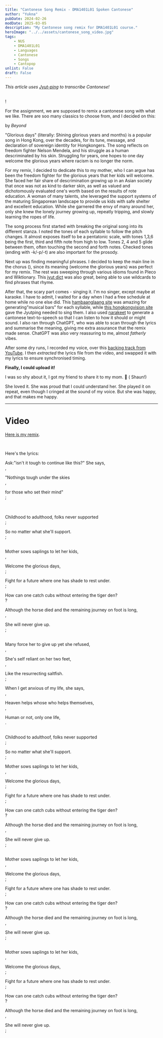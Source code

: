 ```yaml
---
title: "Cantonese Song Remix - DMA1401L01 Spoken Cantonese"
author: "Yukna"
pubDate: 2024-02-26
modDate: 2025-03-05
description: "My Cantonese song remix for DMA1401L01 course."
heroImage: "../../assets/cantonese_song_video.jpg"
tags: 
    - NUS
    - DMA1401L01
    - Languages
    - Cantonese
    - Songs 
    - Cantopop
unlist: False
draft: False
---
```



*This article uses [Jyut-ping](https://en.wikipedia.org/wiki/Jyutping) to transcribe Cantonese!*

<br /><Furigana hanzi="你好" jyutping="nei5 hou2" />!

For the assignment, we are supposed to remix a cantonese song with what we like. There are soo many classics to choose from, and I decided on this:

**<Furigana hanzi="光輝歲月" jyutping="gwong1 fai1 seoi3 jyut6" />** by _Beyond_

"Glorious days" (literally: Shining glorious years and months) is a popular song in Hong Kong, over the decades, for its tune, message, and declaration of sovereign identity for Hongkongers. The song reflects on freedom fighter Nelson Mendela, and his struggle as a human descriminated by his skin. Struggling for years, one hopes to one day welcome the glorious years where racism is no longer the norm. 

For my remix, I decided to dedicate this to my mother, who I can argue has been the freedom fighter for the glorious years that her kids will welcome. She faced her fair share of descrimination growing up in an Asian society that once was not as kind to darker skin, as well as valued and dichotomously evaluated one's worth based on the results of rote education. A woman of many talents, she leveraged the support systems of the maturing Singaporean landscape to provide us kids with safe shelter and excellent education. While she garnered the envy of many around her, only she knew the lonely journey growing up, repeatly tripping, and slowly learning the ropes of life. 

The song process first started with breaking the original song into its different stanza. I noted the tones of each syllable to follow the pitch changes. It almost exposes itself to be a pentatonic scale, with tones 1,3,6 being the first, third and fifth note from high to low. Tones 2, 4 and 5 glide between them, often touching the second and forth notes. Checked tones (ending with -k/-p/-t) are also important for the prosody. 

Next up was finding meaningful phrases. I decided to keep the main line in the chorus (<Furigana hanzi="迎接光輝歲月" jyutping="jing4 zip3 gwong1 fai1 seoi3 jyut6" />), since its meaning (welcome the glorious years) was perfect for my remix. The rest was sweeping through various idioms found in Pleco and Wiktionary. This [jyut dict](https://github.com/aaronhktan/jyut-dict/) was also great, being able to use wildcards to find phrases that rhyme. 

After that, the scary part comes - singing it. I'm no singer, except maybe at karaoke. I have to admit, I waited for a day when I had a free schedule at home while no one else did. This [hambaanglaang site](http://test.hambaanglaang.hk/) was amazing for generating"musical bars" for each syllable, while [this hongkongvision site](https://hongkongvision.com/tool/cc_py_conv_en) gave the Jyutping needed to sing them. I also used [narakeet](https://www.narakeet.com/app/text-to-audio) to generate a cantonese text-to-speech so that I can listen to how it should or might sound. I also ran through ChatGPT, who was able to scan through the lyrics and summarise the meaning, giving me extra assurance that the remix made sense. ChatGPT was also very reassuring to me, almost _fatherly_ vibes. 

After some dry runs, I recorded my voice, over this [backing track from YouTube](https://www.youtube.com/watch?v=yg4rXIKkAt8). I then _extracted_ the lyrics file from the video, and swapped it with my lyrics to ensure synchronised timing. 

**Finally, I could upload it!**

I was so shy about it, I got my friend to share it to my mom. 🤭 (<Furigana hanzi="唔該晒" jyutping="m4 goi1 saai3" /> Shaun!) 

She loved it. She was proud that I could understand her. She played it on repeat, even though I cringed at the sound of my voice. But she was happy, and that makes me happy. 

---

# Video

[Here is my remix](https://youtu.be/m2CqFGLIeMs?si=4avCqoyLSvyLV4mA).

<br /><YouTube id="https://youtu.be/m2CqFGLIeMs?si=4avCqoyLSvyLV4mA" />

Here's the lyrics:

Ask:"isn't it tough to continue like this?" She says, 
<br /><Furigana hanzi="問繼續噉唔難咩佢講" jyutping="man6 gai3 zuk6 gam2 m4 naan4 me1 keoi5 gong2" />, 

"Nothings tough under the skies
<br /><Furigana hanzi="天下無難事" jyutping="tin1 haa6 mou4 naan4 si6" />, 

for those who set their mind" 
<br /><Furigana hanzi="只怕有心人" jyutping="zi2 paa3 jau5 sam1 jan4" />;

<br />
<br />
Childhood to adulthood, folks never supported
<br /><Furigana hanzi="從小到大人哋未支持" jyutping="cung4 siu2 dou3 daai6 jan4 dei6 mei6 zi1 ci4" />;

So no matter what she'll support. 
<br /><Furigana hanzi="所以無論點佢會支援" jyutping="so2 ji5 mou4 leon6 dim2 keoi5 wui5 zi1 wun4" />;
<br />
<br />

Mother sows saplings to let her kids, 
<br /><Furigana hanzi="媽媽栽樹讓仔女可以" jyutping="maa4 maa1 zoi1 syu6 joeng6 zai2 neoi2 ho2 ji5" />,

Welcome the glorious days, 
<br /><Furigana hanzi="迎接光辉岁月" jyutping="jing4 zip3 gwong1 fai1 seoi3 jyut6" />;

Fight for a future where one has shade to rest under. 
<br /><Furigana hanzi="爭第日後人乘涼" jyutping="zaang1 dai6 jat6 hau6 jan4 sing4 loeng4" />;

How can one catch cubs without entering the tiger den? 
<br /><Furigana hanzi="不入虎穴焉得虎子吖" jyutping="bat1 jap6 fu2 jyut6 jin4 dak1 fu2 zi2 aa1" />?

Although the horse died and the remaining journey on foot is long, 
<br /><Furigana hanzi="雖然馬死落地行" jyutping="seoi1 jin4 maa5 sei2 lok6 dei6 haang4" />,

She will never give up. 
<br /><Furigana hanzi="但佢再接再厲" jyutping="daan6 keoi5 zoi3 zip3 zoi3 lai6" />;
<br />
<br />

Many force her to give up yet she refused, 
<br /><Furigana hanzi="人哋逼佢放棄佢拒絕" jyutping="jan4 dei6 bik1 keoi5 fong3 hei3 keoi5 keoi5 zyut6" />,

She's self reliant on her two feet,
<br /><Furigana hanzi="佢自立自強" jyutping="keoi5 zi6 laap6 zi6 koeng4" />,

Like the resurrecting saltfish. 
<br /><Furigana hanzi="類似鹹魚翻生" jyutping="leoi6 ci5 haam4 jyu2 faan1 saang1" />;

When I get anxious of my life, she says, 
<br /><Furigana hanzi="當我對命仔緊張佢說" jyutping="dong1 ngo5 deoi3 meng6 zai2 gan2 zoeng1 keoi5 syut3" />,

Heaven helps whose who helps themselves, 
<br /><Furigana hanzi="天助自助者" jyutping="tin1 zo6 zi6 zo6 ze2" />,

Human or not, only one life, 
<br /><Furigana hanzi="人一世物一世" jyutping="jan4 jat1 sai3 mat6 jat1 sai3" />.
<br />
<br />

Childhood to adulthoof, folks never supported
<br /><Furigana hanzi="從小到大人哋未支持" jyutping="cung4 siu2 dou3 daai6 jan4 dei6 mei6 zi1 ci4" />;

So no matter what she'll support. 
<br /><Furigana hanzi="所以無論點佢會支援" jyutping="so2 ji5 mou4 leon6 dim2 keoi5 wui5 zi1 wun4" />;

Mother sows saplings to let her kids, 
<br /><Furigana hanzi="媽媽栽樹讓仔女可以" jyutping="maa4 maa1 zoi1 syu6 joeng6 zai2 neoi2 ho2 ji5" />,

Welcome the glorious days, 
<br /><Furigana hanzi="迎接光辉岁月" jyutping="jing4 zip3 gwong1 fai1 seoi3 jyut6" />;

Fight for a future where one has shade to rest under. 
<br /><Furigana hanzi="爭第日後人乘涼" jyutping="zaang1 dai6 jat6 hau6 jan4 sing4 loeng4" />;

How can one catch cubs without entering the tiger den? 
<br /><Furigana hanzi="不入虎穴焉得虎子吖" jyutping="bat1 jap6 fu2 jyut6 jin4 dak1 fu2 zi2 aa1" />?

Although the horse died and the remaining journey on foot is long, 
<br /><Furigana hanzi="雖然馬死落地行" jyutping="seoi1 jin4 maa5 sei2 lok6 dei6 haang4" />,

She will never give up. 
<br /><Furigana hanzi="但佢再接再厲" jyutping="daan6 keoi5 zoi3 zip3 zoi3 lai6" />;
<br />
<br />

Mother sows saplings to let her kids, 
<br /><Furigana hanzi="媽媽栽樹讓仔女可以" jyutping="maa4 maa1 zoi1 syu6 joeng6 zai2 neoi2 ho2 ji5" />,

Welcome the glorious days, 
<br /><Furigana hanzi="迎接光辉岁月" jyutping="jing4 zip3 gwong1 fai1 seoi3 jyut6" />;

Fight for a future where one has shade to rest under. 
<br /><Furigana hanzi="爭第日後人乘涼" jyutping="zaang1 dai6 jat6 hau6 jan4 sing4 loeng4" />;

How can one catch cubs without entering the tiger den? 
<br /><Furigana hanzi="不入虎穴焉得虎子吖" jyutping="bat1 jap6 fu2 jyut6 jin4 dak1 fu2 zi2 aa1" />?

Although the horse died and the remaining journey on foot is long, 
<br /><Furigana hanzi="雖然馬死落地行" jyutping="seoi1 jin4 maa5 sei2 lok6 dei6 haang4" />,

She will never give up. 
<br /><Furigana hanzi="但佢再接再厲" jyutping="daan6 keoi5 zoi3 zip3 zoi3 lai6" />;
<br />
<br />

Mother sows saplings to let her kids, 
<br /><Furigana hanzi="媽媽栽樹讓仔女可以" jyutping="maa4 maa1 zoi1 syu6 joeng6 zai2 neoi2 ho2 ji5" />,

Welcome the glorious days, 
<br /><Furigana hanzi="迎接光辉岁月" jyutping="jing4 zip3 gwong1 fai1 seoi3 jyut6" />;

Fight for a future where one has shade to rest under. 
<br /><Furigana hanzi="爭第日後人乘涼" jyutping="zaang1 dai6 jat6 hau6 jan4 sing4 loeng4" />;

How can one catch cubs without entering the tiger den? 
<br /><Furigana hanzi="不入虎穴焉得虎子吖" jyutping="bat1 jap6 fu2 jyut6 jin4 dak1 fu2 zi2 aa1" />?

Although the horse died and the remaining journey on foot is long, 
<br /><Furigana hanzi="雖然馬死落地行" jyutping="seoi1 jin4 maa5 sei2 lok6 dei6 haang4" />,

She will never give up. 
<br /><Furigana hanzi="但佢再接再厲" jyutping="daan6 keoi5 zoi3 zip3 zoi3 lai6" />;
